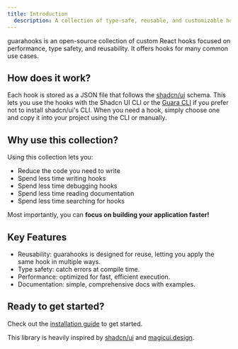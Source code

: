 ```yaml
---
title: Introduction
  description: A collection of type-safe, reusable, and customizable hooks to build your applications faster.
---
```


guarahooks is an open-source collection of custom React hooks focused on performance, type safety, and reusability. It offers hooks for many common use cases.

## How does it work?

Each hook is stored as a JSON file that follows the [shadcn/ui](https://ui.shadcn.com) schema. This lets you use the hooks with the Shadcn UI CLI or the [Guara CLI](./docs/cli) if you prefer not to install shadcn/ui's CLI. When you need a hook, simply choose one and copy it into your project using the CLI or manually.

## Why use this collection?

Using this collection lets you:

- Reduce the code you need to write
- Spend less time writing hooks
- Spend less time debugging hooks
- Spend less time reading documentation
- Spend less time searching for hooks

Most importantly, you can **focus on building your application faster!**

## Key Features

- Reusability: guarahooks is designed for reuse, letting you apply the same hook in multiple ways.
- Type safety: catch errors at compile time.
- Performance: optimized for fast, efficient execution.
- Documentation: simple, comprehensive docs with examples.

## Ready to get started?

Check out the [installation guide](/docs/installation) to get started.

This library is heavily inspired by [shadcn/ui](https://ui.shadcn.com) and [magicui.design](https://magicui.design).
